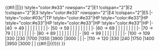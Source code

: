 {{#if:{{{rows|}}}||{{{!}} class="wikitable typography-xl-optout" align="center"}}
|-
!style="width:20%" rowspan="2"|Easy{{#if:{{{rows|}}}|<sup>{{Edit|Spring 2019 Event/Info/Easy HP}}</sup>}}
!style="color:#e33" rowspan="2"|E1
!colspan="2"|E2
!colspan="2"|E3
!style="color:#e33" rowspan="2"|E4
!colspan="2"|E5
|-
!style="color:#03c"|TP
!style="color:#e33"|HP
!style="color:#e33"|HP
!style="color:#e33"|HP
!style="color:#e33"|HP
!style="color:#e33"|HP
|-
|40 → 49
|
|
|
|
|
|
|
|
|-
|50 → 59
|
|
|
|
|
|
|
|
|-
|60 → 69
|
|
|
|
|
|
|
|
|-
|70 → 79
|
|
|
|
|
|
|
|
|-
|80 → 89
|
|
|
|
|
|
|
|
|-
|90 → 99
|
|
|
|
|
|
|
|
|-
|100 → 109
|330
|230
|1700
|1350
|3900
|3000
|
|
|-
|110 → 120
|330
|240
|1750
|1400
|3950
|3000
|
|
{{#if:{{{rows|}}}||{{!}}} }}